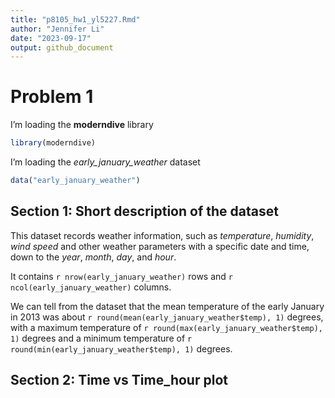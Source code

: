 ```yaml
---
title: "p8105_hw1_yl5227.Rmd"
author: "Jennifer Li"
date: "2023-09-17"
output: github_document
---
```


# Problem 1


I'm loading the **moderndive** library

```r
library(moderndive)
```

I'm loading the _early_january_weather_ dataset

```r
data("early_january_weather")
```


## Section 1: Short description of the dataset

This dataset records weather information, such as _temperature_, _humidity_, _wind speed_ and other weather parameters with a specific date and time, down to the _year_, _month_, _day_, and _hour_.

It contains `r nrow(early_january_weather)` rows and `r ncol(early_january_weather)` columns. 

We can tell from the dataset that the mean temperature of the early January in 2013 was about `r round(mean(early_january_weather$temp), 1)` degrees, with a maximum temperature of `r round(max(early_january_weather$temp), 1)` degrees and a minimum temperature of `r round(min(early_january_weather$temp), 1)` degrees.


## Section 2: Time vs Time_hour plot


